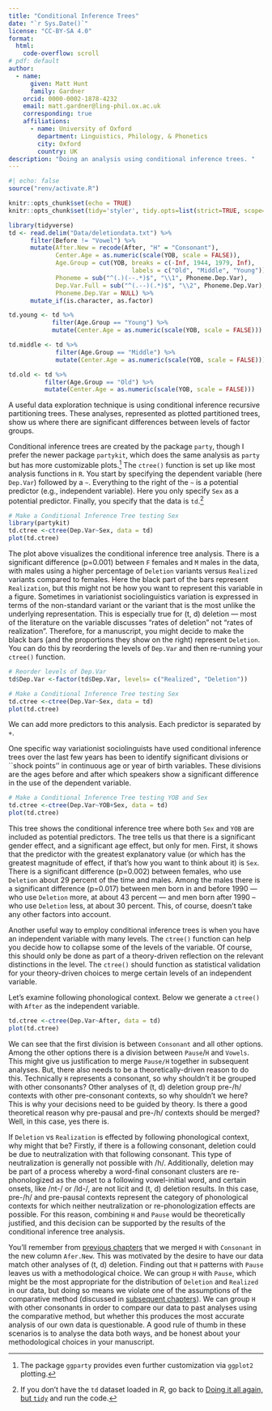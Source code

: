 ```yaml
---
title: "Conditional Inference Trees"
date: "`r Sys.Date()`"
license: "CC-BY-SA 4.0"
format: 
  html:
    code-overflow: scroll
# pdf: default
author:
  - name:
      given: Matt Hunt
      family: Gardner
    orcid: 0000-0002-1878-4232
    email: matt.gardner@ling-phil.ox.ac.uk
    corresponding: true
    affiliations:
      - name: University of Oxford 
        department: Linguistics, Philology, & Phonetics
        city: Oxford
        country: UK
description: "Doing an analysis using conditional inference trees. "
---
```

```r
#| echo: false
source("renv/activate.R")
```

```r
knitr::opts_chunk$set(echo = TRUE)
knitr::opts_chunk$set(tidy='styler', tidy.opts=list(strict=TRUE, scope="tokens"), tidy = TRUE)
```

```r
library(tidyverse)
td <- read.delim("Data/deletiondata.txt") %>%
      filter(Before != "Vowel") %>%
      mutate(After.New = recode(After, "H" = "Consonant"),  
             Center.Age = as.numeric(scale(YOB, scale = FALSE)),
             Age.Group = cut(YOB, breaks = c(-Inf, 1944, 1979, Inf), 
                                  labels = c("Old", "Middle", "Young")),
             Phoneme = sub("^(.)(--.*)$", "\\1", Phoneme.Dep.Var),
             Dep.Var.Full = sub("^(.--)(.*)$", "\\2", Phoneme.Dep.Var),
             Phoneme.Dep.Var = NULL) %>%
      mutate_if(is.character, as.factor)

td.young <- td %>% 
            filter(Age.Group == "Young") %>%
            mutate(Center.Age = as.numeric(scale(YOB, scale = FALSE)))

td.middle <- td %>% 
             filter(Age.Group == "Middle") %>%
             mutate(Center.Age = as.numeric(scale(YOB, scale = FALSE)))

td.old <- td %>% 
          filter(Age.Group == "Old") %>%
          mutate(Center.Age = as.numeric(scale(YOB, scale = FALSE)))
```


A useful data exploration technique is using conditional inference recursive partitioning trees. These analyses, represented as plotted partitioned trees, show us where there are significant differences between levels of factor groups.

Conditional inference trees are created by the package `party`, though I prefer the newer package `partykit`, which does the same analysis as `party` but has more customizable plots.[^1] The `ctree()` function is set up like most analysis functions in `R`. You start by specifying the dependent variable (here `Dep.Var`) followed by a `~`. Everything to the right of the `~` is a potential predictor (e.g., independent variable). Here  you only specify `Sex` as a potential predictor. Finally, you specify that the data is `td`.[^2] 

[^1]: The package `ggparty` provides even further customization via `ggplot2` plotting.

[^2]: If you don't have the `td` dataset loaded in *R*, go back to [Doing it all again, but `tidy`](050_lvcr.qmd) and run the code.

```r
# Make a Conditional Inference Tree testing Sex
library(partykit)
td.ctree <-ctree(Dep.Var~Sex, data = td)
plot(td.ctree)
```

The plot above visualizes the conditional inference tree analysis. There is a significant difference (p=0.001) between `F` females and `M` males in the data, with males using a higher percentage of `Deletion` variants versus `Realized` variants compared to females. Here the black part of the bars represent `Realization`, but this might not be how you want to represent this variable in a figure. Sometimes in variationist sociolinguistics variation is expressed in terms of the non-standard variant or the variant that is the most unlike the underlying representation. This is especially true for (t, d) deletion --- most of the literature on the variable discusses "rates of deletion" not "rates of realization". Therefore, for a manuscript, you might decide to make the black bars (and the proportions they show on the right)  represent `Deletion`. You can do this by reordering the levels of `Dep.Var` and then re-running your `ctree()` function. 
```r
# Reorder levels of Dep.Var
td$Dep.Var <-factor(td$Dep.Var, levels= c("Realized", "Deletion"))

# Make a Conditional Inference Tree testing Sex
td.ctree <-ctree(Dep.Var~Sex, data = td)
plot(td.ctree)
```
We can add more predictors to this analysis. Each predictor is separated by  `+`. 

One specific way variationist sociolinguists have used conditional inference trees over the last few years has been to identify significant divisions or ``shock points'' in continuous age or year of birth variables. These divisions are the ages before and after which speakers show a significant difference in the use of  the dependent variable.

```r
# Make a Conditional Inference Tree testing YOB and Sex
td.ctree <-ctree(Dep.Var~YOB+Sex, data = td)
plot(td.ctree)
``` 
This tree shows the conditional inference tree where both `Sex` and `YOB` are included as potential predictors. The tree tells us that there is a significant gender effect, and a significant age effect, but only for men. First, it shows that the predictor with the greatest explanatory value (or which has the greatest magnitude of effect, if that's how you want to think about it) is `Sex`. There is a significant difference (p=0.002) between females, who use `Deletion` about  29 percent of the time and males. Among the males there is a significant difference (p=0.017) between men born in and before 1990 --- who use `Deletion` more, at about 43 percent --- and men born after 1990 -- who use `Deletion` less, at about 30 percent.  This, of course, doesn't take any other factors into account. 


Another useful way to employ conditional inference trees is when you have an independent variable with many levels. The `ctree()` function can help you decide how  to collapse some of the levels of the variable. Of course, this should  only be done as part of a theory-driven reflection on the relevant distinctions in the level. The `ctree()` should function as statistical validation for your theory-driven choices to merge certain levels of an independent variable. 

Let's examine following phonological context. Below we generate a `ctree()` with `After` as the independent variable. 

```r
td.ctree <-ctree(Dep.Var~After, data = td)
plot(td.ctree)
```

We can see that the first division is between `Consonant` and all other options. Among the other options there is a division between `Pause`/`H` and `Vowels`. This might give us justification to merge `Pause/H` together in subsequent analyses. But, there also needs to be a theoretically-driven reason to do this. Technically `H` represents a consonant, so why shouldn't it be grouped with other consonants? Other analyses of (t, d) deletion group pre-/h/ contexts with other pre-consonant contexts, so why shouldn't we here? This is why your decisions need to be guided by theory. Is there a good theoretical reason why pre-pausal and pre-/h/ contexts should be merged? Well, in this case, yes there is. 

If `Deletion` vs `Realization` is effected by following phonological context, why might that be? Firstly, if there is a following consonant, deletion could be due to neutralization with that following consonant. This type of neutralization is generally not possible with /h/. Additionally, deletion may be part of a process whereby a word-final consonant clusters are re-phonologized as the onset to a following vowel-initial word, and certain onsets, like /nt-/ or /ld-/, are not licit and (t, d) deletion results. In this case, pre-/h/ and pre-pausal contexts represent the category of phonological contexts for which neither neutralization or re-phonologization effects are possible. For this reason, combining `H` and `Pause` would be theoretically justified, and this decision can be supported by the results of the conditional inference tree analysis.  

::: callout-warning
You'll remember from [previous chapters](040_lvcr.qmd) that we merged `H` with `Consonant` in the new column `Afer.New`. This was motivated by the desire to have our data match other analyses of (t, d) deletion. Finding out that `H` patterns with `Pause` leaves us with a methodological choice. We can group `H` with `Pause`, which might be the most appropriate for the distribution of `Deletion` and `Realized` in our data, but doing so means we violate one of the assumptions of the comparative method (discussed in [subsequent chapters](100_lvcr.qmd)). We can group `H` with other consonants in order to compare our data to past analyses using the comparative method, but whether this produces the most accurate analysis of our own data is questionable. A good rule of thumb in these scenarios is to analyse the data both ways, and be honest about your methodological choices in your manuscript. 
:::
